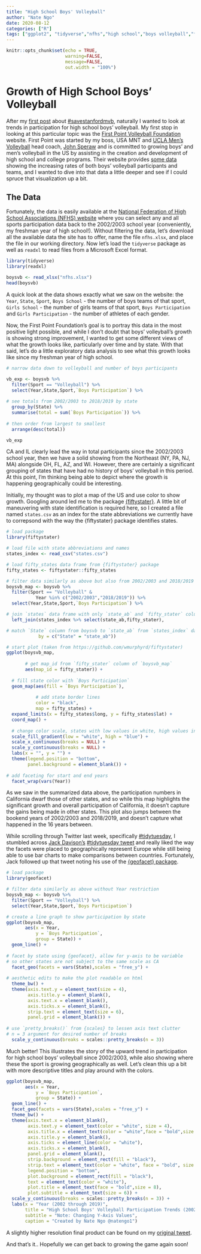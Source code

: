 ---
title: "High School Boys' Volleyball"
author: "Nate Ngo"
date: 2020-08-12
categories: ["R"]
tags: ["ggplot2", "tidyverse","nfhs","high school","boys volleyball","first point foundation"]
---

```{r setup, include=FALSE}
knitr::opts_chunk$set(echo = TRUE,
                      warning=FALSE,
                      message=FALSE,
                      out.width = "100%")
```

# Growth of High School Boys' Volleyball

After my [first post](https://volleyviz.netlify.app/post/intropost/) about [#savestanfordmvb](https://www.change.org/p/stanford-university-reinstate-the-stanford-men-s-volleyball-program?utm_content=cl_sharecopy_23354124_en-US%3A4&recruiter=1129383434&utm_source=share_petition&utm_medium=copylink&utm_campaign=share_petition), naturally I wanted to look at trends in participation for high school boys' volleyball. My first stop in looking at this particular topic was the [First Point Volleyball Foundation](http://firstpointvolleyball.com/sample-page/) website. First Point was started by my boss, USA MNT and [UCLA Men's Volleyball](https://twitter.com/uclamvb) head coach, [John Speraw](https://twitter.com/johnsperaw) and is committed to growing boys' and men's volleyball in the US by assisting in the creation and development of high school and college programs. Their website provides [some data](http://firstpointvolleyball.com/boys-volleyball/) showing the increasing rates of both boys' volleyball participants and teams, and I wanted to dive into that data a little deeper and see if I could spruce that visualization up a bit. 

## The Data

Fortunately, the data is easily available at the [National Federation of High School Associations (NFHS) website](https://members.nfhs.org/participation_statistics) where you can select any and all sports participation data back to the 2002/2003 school year (conveniently, my freshman year of high school!). Without filtering the data, let's download all the available data the site has to offer, name the file `nfhs.xlsx`, and place the file in our working directory. Now let's load the `tidyverse` package as well as `readxl` to read files from a Microsoft Excel format.

```{r}

library(tidyverse)
library(readxl)

boysvb <- read_xlsx("nfhs.xlsx")
head(boysvb)

```

A quick look at the data shows exactly what we saw on the website: the `Year`, `State`, `Sport`, `Boys School` - the number of boys teams of that sport, `Girls School` - the number of girls teams of that sport, `Boys Participation` and `Girls Participation` - the number of athletes of each gender.

Now, the First Point Foundation's goal is to portray this data in the most positive light possible, and while I don't doubt that boys' volleyball's growth is showing strong improvement, I wanted to get some different views of what the growth looks like, particularly over time and by state. With that said, let's do a little exploratory data analysis to see what this growth looks like since my freshman year of high school.

```{r}

# narrow data down to volleyball and number of boys participants

vb_exp <- boysvb %>%
  filter(Sport == "Volleyball") %>%
  select(Year,State,Sport,`Boys Participation`) %>%
  
# see totals from 2002/2003 to 2018/2019 by state
  group_by(State) %>%
  summarise(total = sum(`Boys Participation`)) %>%
  
# then order from largest to smallest
  arrange(desc(total))

vb_exp

```

CA and IL clearly lead the way in total participants since the 2002/2003 school year, then we have a solid showing from the Northeast (NY, PA, NJ, MA) alongside OH, FL, AZ, and WI. However, there are certainly a significant grouping of states that have had no history of boys' volleyball in this period. At this point, I'm thinking being able to depict where the growth is happening geographically could be interesting. 

Initially, my thought was to plot a map of the US and use color to show growth. Googling around led me to the package [{fiftystater}](https://github.com/wmurphyrd/fiftystater). A little bit of maneuvering with state identification is required here, so I created a file named `states.csv` as an index for the state abbreviations we currently have to correpsond with the way the {fiftystater} package identifies states.

```{r}

# load package
library(fiftystater)

# load file with state abbreviations and names
states_index <- read_csv("states.csv")

# load fifty_states data frame from {fiftystater} package
fifty_states <- fiftystater::fifty_states

# filter data similarly as above but also from 2002/2003 and 2018/2019 only
boysvb_map <- boysvb %>%
  filter(Sport == "Volleyball" & 
           Year %in% c("2002/2003","2018/2019")) %>%
  select(Year,State,Sport,`Boys Participation`) %>%

# join `states` data frame with only `state_ab` and `fifty_stater` columns
  left_join(states_index %>% select(state_ab,fifty_stater),

# match `State` column from boysvb to `state_ab` from `states_index` data frame
            by = c("State" = "state_ab"))

# start plot (taken from https://github.com/wmurphyrd/fiftystater)
ggplot(boysvb_map,
       
       # get map_id from `fifty_stater` column of `boysvb_map`
       aes(map_id = fifty_stater)) + 
  
  # fill state color with `Boys Participation`
  geom_map(aes(fill = `Boys Participation`),
           
           # add state border lines
           color = "black",
           map = fifty_states) + 
  expand_limits(x = fifty_states$long, y = fifty_states$lat) +
  coord_map() +
  
  # change color scale, states with low values in white, high values in blue
  scale_fill_gradient(low = "white", high = "blue") +
  scale_x_continuous(breaks = NULL) + 
  scale_y_continuous(breaks = NULL) +
  labs(x = "", y = "") +
  theme(legend.position = "bottom", 
        panel.background = element_blank()) +
  
# add faceting for start and end years
  facet_wrap(vars(Year))

```

As we saw in the summarized data above, the participation numbers in California dwarf those of other states, and so while this map highlights the significant growth and overall participation of California, it doesn't capture the gains being made in other states. This plot also jumps between the bookend years of 2002/2003 and 2018/2019, and doesn't capture what happened in the 16 years between.

While scrolling through Twitter last week, specifically [#tidytuesday](https://twitter.com/search?q=%23TidyTuesday&src=recent_search_click), I stumbled across [Jack Davison's](https://twitter.com/jdavison_) [#tidytuesday tweet](https://twitter.com/JDavison_/status/1290403890676940801?s=20) and really liked the way the facets were placed to geographically represent Europe while still being able to use bar charts to make comparisons between countries. Fortunately, Jack followed up that tweet noting his use of the [{geofacet} package](https://hafen.github.io/geofacet/). 

```{r}

# load package
library(geofacet)

# filter data similarly as above without Year restriction
boysvb_map <- boysvb %>%
  filter(Sport == "Volleyball") %>%
  select(Year,State,Sport,`Boys Participation`)

# create a line graph to show participation by state
ggplot(boysvb_map,
       aes(x = Year,
           y = `Boys Participation`,
           group = State)) +
  geom_line() +
  
# facet by state using {geofacet}, allow for y-axis to be variable
# so other states are not subject to the same scale as CA
  facet_geo(facets = vars(State),scales = "free_y") +
  
# aesthetic edits to make the plot readable on html
  theme_bw() +
  theme(axis.text.y = element_text(size = 4),
        axis.title.y = element_blank(),
        axis.text.x = element_blank(),
        axis.ticks.x = element_blank(),
        strip.text = element_text(size = 6),
        panel.grid = element_blank()) +
  
# use `pretty_breaks()` from {scales} to lessen axis text clutter
# n = 3 argument for desired number of breaks
  scale_y_continuous(breaks = scales::pretty_breaks(n = 3))
```

Much better! This illustrates the story of the upward trend in participation for high school boys' volleyball since 2002/2003, while also showing where these the sport is growing geographically as well. Let's clean this up a bit with more descriptive titles and play around with the colors.


```{r}

ggplot(boysvb_map,
       aes(x = Year,
           y = `Boys Participation`,
           group = State)) +
  geom_line() +
  facet_geo(facets = vars(State),scales = "free_y") +
  theme_bw() +
  theme(axis.text.x = element_blank(),
        axis.text.y = element_text(color = "white", size = 4),
        axis.title.x = element_text(color = "white",face = "bold",size = 6),
        axis.title.y = element_blank(),
        axis.ticks = element_line(color = "white"),
        axis.ticks.x = element_blank(),
        panel.grid = element_blank(),
        strip.background = element_rect(fill = "black"),
        strip.text = element_text(color = "white", face = "bold", size = 6),
        legend.position = "bottom",
        plot.background = element_rect(fill = "black"),
        text = element_text(color = "white"),
        plot.title = element_text(face = "bold",size = 8),
        plot.subtitle = element_text(size = 6)) +
  scale_y_continuous(breaks = scales::pretty_breaks(n = 3)) +
  labs(x = "Year (2002 through 2019)",
       title = "High School Boys' Volleyball Participation Trends (2002 to 2019)",
       subtitle = "Note: Changing Y-Axis Values",
       caption = "Created by Nate Ngo @natengo1")

```

A slightly higher resolution final product can be found on my [original tweet](https://twitter.com/NateNgo1/status/1291916660526309377?s=20).

And that's it.. Hopefully we can get back to growing the game again soon!